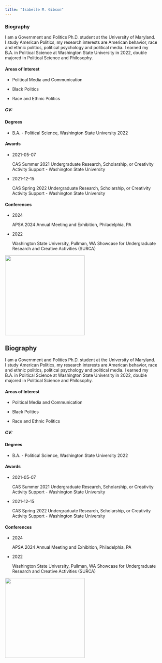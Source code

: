 ```yaml
---
title: "Isabelle M. Gibson"
---
```


### Biography

I am a Government and Politics Ph.D. student at the University of Maryland. I study American Politics, my research interests are American behavior, race and ethnic politics, political psychology and political media. I earned my B.A. in Political Science at Washington State University in 2022, double majored in Political Science and Philosophy.

#### Areas of Interest

-   Political Media and Communication

-   Black Politics

-   Race and Ethnic Politics

##### CV:

#### Degrees

-   B.A. - Political Science, Washington State University 2022

#### Awards

-   2021-05-07

    CAS Summer 2021 Undergraduate Research, Scholarship, or Creativity Activity Support - Washington State University

-   2021-12-15

    CAS Spring 2022 Undergraduate Research, Scholarship, or Creativity Activity Support - Washington State University

#### Conferences

-   2024

    APSA 2024 Annual Meeting and Exhibition, Philadelphia, PA

-   2022

    Washington State University, Pullman, WA Showcase for Undergraduate Research and Creative Activities (SURCA)

![](images/IMG_3037.jpg){width="263"}

## Biography

I am a Government and Politics Ph.D. student at the University of Maryland. I study American Politics, my research interests are American behavior, race and ethnic politics, political psychology and political media. I earned my B.A. in Political Science at Washington State University in 2022, double majored in Political Science and Philosophy.

#### Areas of Interest

-   Political Media and Communication

-   Black Politics

-   Race and Ethnic Politics

##### CV:

#### Degrees

-   B.A. - Political Science, Washington State University 2022

#### Awards

-   2021-05-07

    CAS Summer 2021 Undergraduate Research, Scholarship, or Creativity Activity Support - Washington State University

-   2021-12-15

    CAS Spring 2022 Undergraduate Research, Scholarship, or Creativity Activity Support - Washington State University

#### Conferences

-   2024

    APSA 2024 Annual Meeting and Exhibition, Philadelphia, PA

-   2022

    Washington State University, Pullman, WA Showcase for Undergraduate Research and Creative Activities (SURCA)

![](images/IMG_3037.jpg){width="263"}
